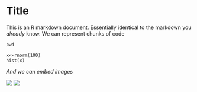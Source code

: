Title
====
This is an R markdown document.
Essentially identical to the markdown you *already* know.
We can represent chunks of code

```r
pwd
```
```
x<-rnorm(100)
hist(x)
```

*And we can embed images*

![](/Users/pcannata/Mine/Infiniband/APEXImges/CustomerOrder.png)
![](./image.png)
